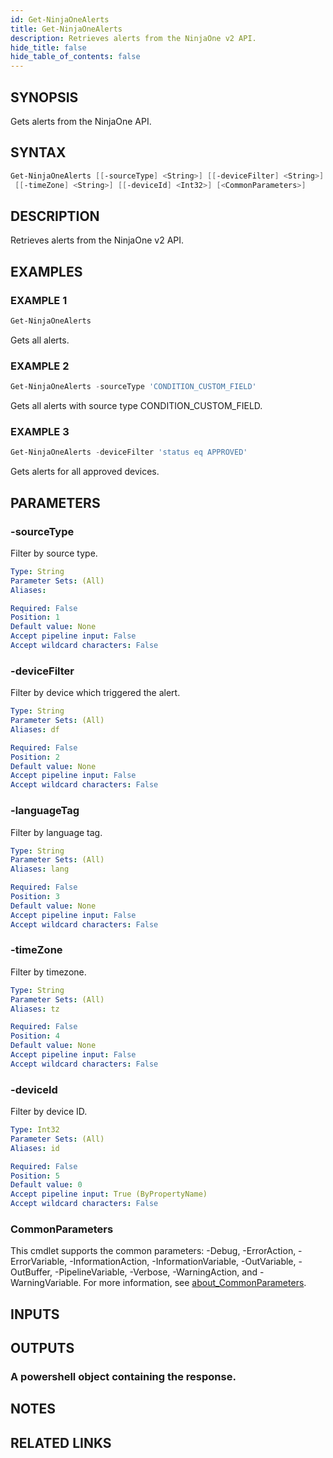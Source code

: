 ```yaml
---
id: Get-NinjaOneAlerts
title: Get-NinjaOneAlerts
description: Retrieves alerts from the NinjaOne v2 API.
hide_title: false
hide_table_of_contents: false
---
```


## SYNOPSIS

Gets alerts from the NinjaOne API.

## SYNTAX

```powershell
Get-NinjaOneAlerts [[-sourceType] <String>] [[-deviceFilter] <String>] [[-languageTag] <String>]
 [[-timeZone] <String>] [[-deviceId] <Int32>] [<CommonParameters>]
```

## DESCRIPTION

Retrieves alerts from the NinjaOne v2 API.

## EXAMPLES

### EXAMPLE 1

```powershell
Get-NinjaOneAlerts
```

Gets all alerts.

### EXAMPLE 2

```powershell
Get-NinjaOneAlerts -sourceType 'CONDITION_CUSTOM_FIELD'
```

Gets all alerts with source type CONDITION_CUSTOM_FIELD.

### EXAMPLE 3

```powershell
Get-NinjaOneAlerts -deviceFilter 'status eq APPROVED'
```

Gets alerts for all approved devices.

## PARAMETERS

### -sourceType

Filter by source type.

```yaml
Type: String
Parameter Sets: (All)
Aliases:

Required: False
Position: 1
Default value: None
Accept pipeline input: False
Accept wildcard characters: False
```

### -deviceFilter

Filter by device which triggered the alert.

```yaml
Type: String
Parameter Sets: (All)
Aliases: df

Required: False
Position: 2
Default value: None
Accept pipeline input: False
Accept wildcard characters: False
```

### -languageTag

Filter by language tag.

```yaml
Type: String
Parameter Sets: (All)
Aliases: lang

Required: False
Position: 3
Default value: None
Accept pipeline input: False
Accept wildcard characters: False
```

### -timeZone

Filter by timezone.

```yaml
Type: String
Parameter Sets: (All)
Aliases: tz

Required: False
Position: 4
Default value: None
Accept pipeline input: False
Accept wildcard characters: False
```

### -deviceId

Filter by device ID.

```yaml
Type: Int32
Parameter Sets: (All)
Aliases: id

Required: False
Position: 5
Default value: 0
Accept pipeline input: True (ByPropertyName)
Accept wildcard characters: False
```

### CommonParameters

This cmdlet supports the common parameters: -Debug, -ErrorAction, -ErrorVariable, -InformationAction, -InformationVariable, -OutVariable, -OutBuffer, -PipelineVariable, -Verbose, -WarningAction, and -WarningVariable. For more information, see [about_CommonParameters](http://go.microsoft.com/fwlink/?LinkID=113216).

## INPUTS

## OUTPUTS

### A powershell object containing the response.

## NOTES

## RELATED LINKS
